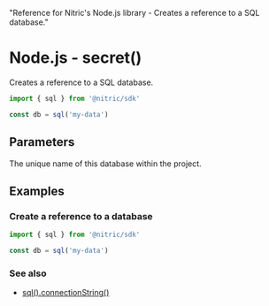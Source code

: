   "Reference for Nitric's Node.js library - Creates a reference to a SQL database."

# Node.js - secret()

Creates a reference to a SQL database.

```javascript
import { sql } from '@nitric/sdk'

const db = sql('my-data')
```

## Parameters

<Properties>
  <Property name="name" required type="string">
    The unique name of this database within the project.
  </Property>
</Properties>

## Examples

### Create a reference to a database

```javascript
import { sql } from '@nitric/sdk'

const db = sql('my-data')
```

### See also

- [sql().connectionString()](./sql-connection-string)
